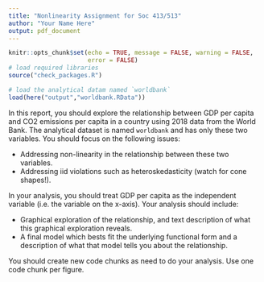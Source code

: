 ```yaml
---
title: "Nonlinearity Assignment for Soc 413/513"
author: "Your Name Here"
output: pdf_document
---
```


```r
knitr::opts_chunk$set(echo = TRUE, message = FALSE, warning = FALSE, 
                      error = FALSE)
# load required libraries
source("check_packages.R")
```

```r
# load the analytical datam named `worldbank`
load(here("output","worldbank.RData"))
```

In this report, you should explore the relationship between GDP per capita and CO2 emissions per capita in a country using 2018 data from the World Bank. The analytical dataset is named `worldbank` and has only these two variables. You should focus on the following issues:

* Addressing non-linearity in the relationship between these two variables. 
* Addressing iid violations such as heteroskedasticity (watch for cone shapes!).

In your analysis, you should treat GDP per capita as the independent variable (i.e. the variable on the x-axis). Your analysis should include:

* Graphical exploration of the relationship, and text description of what this graphical exploration reveals.
* A final model which bests fit the underlying functional form and a description of what that model tells you about the relationship.

You should create new code chunks as need to do your analysis. Use one code chunk per figure. 
